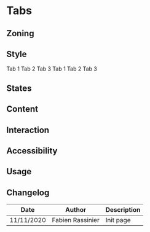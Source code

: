 
<Meta title="Components/Tabs" />

# Tabs

## Zoning

## Style

<Preview>
    <Story name="default">
        <Tabs selectedId="tab3">
            <Tabs.TabList aria-label="My tabs">
                <Tabs.Tab>Tab 1</Tabs.Tab>
                <Tabs.Tab>Tab 2</Tabs.Tab>
                <Tabs.Tab id="tab3">Tab 3</Tabs.Tab>
            </Tabs.TabList>
            <Tabs.TabPanel>Tab 1</Tabs.TabPanel>
            <Tabs.TabPanel>Tab 2</Tabs.TabPanel>
            <Tabs.TabPanel>Tab 3</Tabs.TabPanel>
        </Tabs>
    </Story>
</Preview>

## States

## Content

## Interaction

## Accessibility

## Usage

## Changelog

| Date       | Author           | Description |
| ---------- | ---------------- | ----------- |
| 11/11/2020 | Fabien Rassinier | Init page   |

